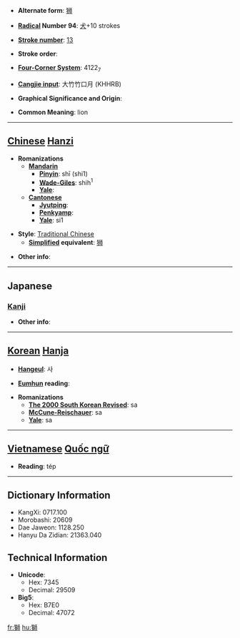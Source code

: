 * '''Alternate form''': [[狮]]

* '''[[Wiktionary:Chinese radical index| Radical]] Number 94''': [[Wiktionary:Chinese radical index 犬|犬]]+10 strokes

* '''[[Wiktionary:Chinese total strokes index|Stroke number]]''': [[Wiktionary:Chinese total strokes index 13|13]]

* '''Stroke order''': 

* '''[[Wiktionary:Chinese four corner index|Four-Corner System]]''': 4122<sub>7</sub>

* '''[[Wiktionary:Chinese Cangjie index|Cangjie input]]''': 大竹竹口月 (KHHRB)

* '''Graphical Significance and Origin''': 

* '''Common Meaning''': lion

----

== [[Chinese]] [[Hanzi]] ==

* '''Romanizations'''
** '''[[Mandarin]]'''
*** '''[[Pinyin]]''': shī (shi1)
*** '''[[Wade-Giles]]''': shih<sup>1</sup>
*** '''[[Yale]]''': 
** '''[[Cantonese]]'''
*** '''[[Jyutping]]''':
*** '''[[Penkyamp]]''': 
*** '''[[Yale]]''': si1

* '''Style''': [[Traditional Chinese]] 
** '''[[Simplified Chinese|Simplified]] equivalent''': [[狮]]

* '''Other info''': 

----

==Japanese==
===[[Kanji]]===
{{kanji|on readings=[[し]] (shi)|kun readings=[[しし]] (shishi)}}

* '''Other info''':  

----

== [[Korean]] [[Hanja]] ==

* '''[[Hangeul]]''': 사

* '''[[Eumhun]] reading''': 

* '''Romanizations'''
** '''[[The 2000 South Korean Revised Romanization|The 2000 South Korean Revised]]''': sa
** '''[[McCune-Reischauer]]''': sa
** '''[[Yale]]''': sa


----

== [[Vietnamese]] [[Quốc ngữ]] ==

* '''Reading''': tép

----

== Dictionary Information ==

* KangXi: 0717.100
* Morobashi: 20609
* Dae Jaweon: 1128.250
* Hanyu Da Zidian: 21363.040

== Technical Information ==

* '''Unicode''':
** Hex: 7345
** Decimal: 29509
* '''Big5''':
** Hex: B7E0
** Decimal: 47072

[[fr:獅]]
[[hu:獅]]